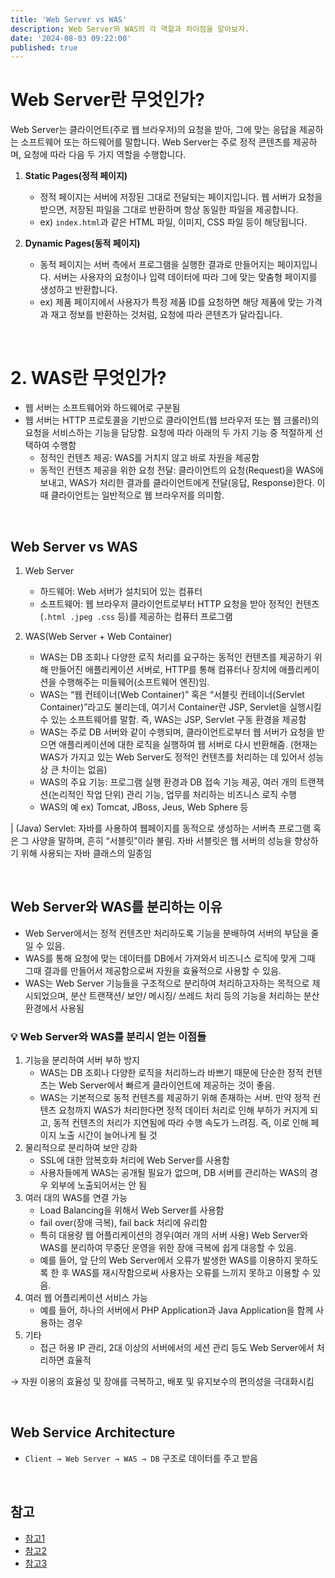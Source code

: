 ```yaml
---
title: 'Web Server vs WAS'
description: Web Server와 WAS의 각 역할과 차이점을 알아보자.
date: '2024-08-03 09:22:00'
published: true
---
```


# Web Server란 무엇인가?

Web Server는 클라이언트(주로 웹 브라우저)의 요청을 받아, 그에 맞는 응답을 제공하는 소프트웨어 또는 하드웨어를 말합니다.
Web Server는 주로 정적 콘텐츠를 제공하며, 요청에 따라 다음 두 가지 역할을 수행합니다.

1. **Static Pages(정적 페이지)**

   - 정적 페이지는 서버에 저장된 그대로 전달되는 페이지입니다. 웹 서버가 요청을 받으면, 저장된 파일을 그대로 반환하며 항상 동일한 파일을 제공합니다.
   - ex) `index.html`과 같은 HTML 파일, 이미지, CSS 파일 등이 해당됩니다.

2. **Dynamic Pages(동적 페이지)**

   - 동적 페이지는 서버 측에서 프로그램을 실행한 결과로 만들어지는 페이지입니다. 서버는 사용자의 요청이나 입력 데이터에 따라 그에 맞는 맞춤형 페이지를 생성하고 반환합니다.
   - ex) 제품 페이지에서 사용자가 특정 제품 ID를 요청하면 해당 제품에 맞는 가격과 재고 정보를 반환하는 것처럼, 요청에 따라 콘텐츠가 달라집니다.

<br />

# 2. WAS란 무엇인가?

- 웹 서버는 소프트웨어와 하드웨어로 구분됨
- 웹 서버는 HTTP 프로토콜을 기반으로 클라이언트(웹 브라우저 또는 웹 크롤러)의 요청을 서비스하는 기능을 담당함. 요청에 따라 아래의 두 가지 기능 중 적절하게 선택하여 수행함
  - 정적인 컨텐츠 제공: WAS를 거치지 않고 바로 자원을 제공함
  - 동적인 컨텐츠 제공을 위한 요청 전달: 클라이언트의 요청(Request)을 WAS에 보내고, WAS가 처리한 결과를 클라이언트에게 전달(응답, Response)한다. 이때 클라이언트는 일반적으로 웹 브라우저를 의미함.

<br />

## Web Server vs WAS

1. Web Server

   - 하드웨어: Web 서버가 설치되어 있는 컴퓨터
   - 소프트웨어: 웹 브라우저 클라이언트로부터 HTTP 요청을 받아 정적인 컨텐츠(`.html .jpeg .css` 등)를 제공하는 컴퓨터 프로그램

2. WAS(Web Server + Web Container)
   - WAS는 DB 조회나 다양한 로직 처리를 요구하는 동적인 컨텐츠를 제공하기 위해 만들어진 애플리케이션 서버로, HTTP를 통해 컴퓨터나 장치에 애플리케이션을 수행해주는 미들웨어(소프트웨어 엔진)임.
   - WAS는 “웹 컨테이너(Web Container)” 혹은 “서블릿 컨테이너(Servlet Container)”라고도 불리는데, 여기서 Container란 JSP, Servlet을 실행시킬 수 있는 소프트웨어를 말함. 즉, WAS는 JSP, Servlet 구동 환경을 제공함
   - WAS는 주로 DB 서버와 같이 수행되며, 클라이언트로부터 웹 서버가 요청을 받으면 애플리케이션에 대한 로직을 실행하여 웹 서버로 다시 반환해줌. (현재는 WAS가 가지고 있는 Web Server도 정적인 컨텐츠를 처리하는 데 있어서 성능상 큰 차이는 없음)
   - WAS의 주요 기능: 프로그램 실행 환경과 DB 접속 기능 제공, 여러 개의 트랜잭션(논리적인 작업 단위) 관리 기능, 업무를 처리하는 비즈니스 로직 수행
   - WAS의 예 ex) Tomcat, JBoss, Jeus, Web Sphere 등

| (Java) Servlet: 자바를 사용하여 웹페이지를 동적으로 생성하는 서버측 프로그램 혹은 그 사양을 말하며, 흔히 “서블릿”이라 불림. 자바 서블릿은 웹 서버의 성능을 향상하기 위해 사용되는 자바 클래스의 일종임

<br />

## Web Server와 WAS를 분리하는 이유

- Web Server에서는 정적 컨텐츠만 처리하도록 기능을 분배하여 서버의 부담을 줄일 수 있음.
- WAS를 통해 요청에 맞는 데이터를 DB에서 가져와서 비즈니스 로직에 맞게 그때 그때 결과를 만들어서 제공함으로써 자원을 효율적으로 사용할 수 있음.
- WAS는 Web Server 기능들을 구조적으로 분리하여 처리하고자하는 목적으로 제시되었으며, 분산 트랜잭션/ 보안/ 메시징/ 쓰레드 처리 등의 기능을 처리하는 분산 환경에서 사용됨

### 💡 Web Server와 WAS를 분리시 얻는 이점들

1. 기능을 분리하여 서버 부하 방지
   - WAS는 DB 조회나 다양한 로직을 처리하느라 바쁘기 때문에 단순한 정적 컨텐츠는 Web Server에서 빠르게 클라이언트에 제공하는 것이 좋음.
   - WAS는 기본적으로 동적 컨텐츠를 제공하기 위해 존재하는 서버. 만약 정적 컨텐츠 요청까지 WAS가 처리한다면 정적 데이터 처리로 인해 부하가 커지게 되고, 동적 컨텐츠의 처리가 지연됨에 따라 수행 속도가 느려짐. 즉, 이로 인해 페이지 노출 시간이 늘어나게 될 것
2. 물리적으로 분리하여 보안 강화
   - SSL에 대한 암복호화 처리에 Web Server를 사용함
   - 사용자들에게 WAS는 공개될 필요가 없으며, DB 서버를 관리하는 WAS의 경우 외부에 노출되어서는 안 됨
3. 여러 대의 WAS를 연결 가능
   - Load Balancing을 위해서 Web Server를 사용함
   - fail over(장애 극복), fail back 처리에 유리함
   - 특히 대용량 웹 어플리케이션의 경우(여러 개의 서버 사용) Web Server와 WAS를 분리하여 무중단 운영을 위한 장애 극복에 쉽게 대응할 수 있음.
   - 예를 들어, 앞 단의 Web Server에서 오류가 발생한 WAS를 이용하지 못하도록 한 후 WAS를 재시작함으로써 사용자는 오류를 느끼지 못하고 이용할 수 있음.
4. 여러 웹 어플리케이션 서비스 가능
   - 예를 들어, 하나의 서버에서 PHP Application과 Java Application을 함께 사용하는 경우
5. 기타
   - 접근 허용 IP 관리, 2대 이상의 서버에서의 세션 관리 등도 Web Server에서 처리하면 효율적

→ 자원 이용의 효율성 및 장애를 극복하고, 배포 및 유지보수의 편의성을 극대화시킴

<br />

## Web Service Architecture

- `Client → Web Server → WAS → DB` 구조로 데이터를 주고 받음

<br />

## 참고

- [참고1](https://gmlwjd9405.github.io/2018/10/27/webserver-vs-was.html)
- [참고2](https://goldsony.tistory.com/37)
- [참고3](https://ko.wikipedia.org/wiki/%EC%9E%90%EB%B0%94_%EC%84%9C%EB%B8%94%EB%A6%BF)
